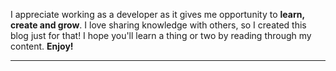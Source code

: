 <AuthorBanner />

I appreciate working as a developer as it gives me opportunity to **learn, create and grow**. I love sharing knowledge with others, so I created this blog just for that! I hope you'll learn a thing or two by reading through my content. **Enjoy!**

---

<FeedSearch />
<Tags />
<FeedItems />
